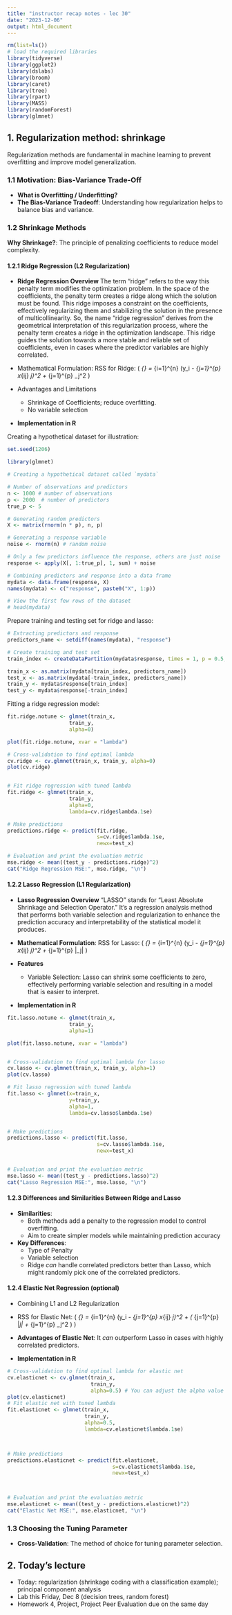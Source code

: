 ```yaml
---
title: "instructor recap notes - lec 30"
date: "2023-12-06"
output: html_document
---
```


```r
rm(list=ls())
# load the required libraries
library(tidyverse)
library(ggplot2)
library(dslabs)
library(broom)
library(caret)
library(tree)
library(rpart)
library(MASS)
library(randomForest)
library(glmnet)
```

## 1. Regularization method: shrinkage

Regularization methods are fundamental in machine learning to prevent overfitting and improve model generalization. 


### 1.1 Motivation: Bias-Variance Trade-Off

- **What is Overfitting / Underfitting?**
- **The Bias-Variance Tradeoff**: Understanding how regularization helps to balance bias and variance.

### 1.2 Shrinkage Methods

**Why Shrinkage?**: The principle of penalizing coefficients to reduce model complexity.

#### 1.2.1 Ridge Regression (L2 Regularization)

- **Ridge Regression Overview**
The term "ridge" refers to the way this penalty term modifies the optimization problem. In the space of the coefficients, the penalty term creates a ridge along which the solution must be found. This ridge imposes a constraint on the coefficients, effectively regularizing them and stabilizing the solution in the presence of multicollinearity.
So, the name "ridge regression" derives from the geometrical interpretation of this regularization process, where the penalty term creates a ridge in the optimization landscape. This ridge guides the solution towards a more stable and reliable set of coefficients, even in cases where the predictor variables are highly correlated.

- Mathematical Formulation: RSS for Ridge: 
\( \text{RSS}_{\text{Ridge}} = \sum_{i=1}^{n} (y_i - \sum_{j=1}^{p} x_{ij} \beta_j)^2 + \lambda \sum_{j=1}^{p} \beta_j^2 \)

- Advantages and Limitations
  - Shrinkage of Coefficients; reduce overfitting.
  - No variable selection

- **Implementation in R**

Creating a hypothetical dataset for illustration:
```r
set.seed(1206)

library(glmnet)

# Creating a hypothetical dataset called `mydata`

# Number of observations and predictors
n <- 1000 # number of observations
p <- 2000  # number of predictors
true_p <- 5 

# Generating random predictors
X <- matrix(rnorm(n * p), n, p)

# Generating a response variable
noise <- rnorm(n) # random noise

# Only a few predictors influence the response, others are just noise
response <- apply(X[, 1:true_p], 1, sum) + noise

# Combining predictors and response into a data frame
mydata <- data.frame(response, X)
names(mydata) <- c("response", paste0("X", 1:p))

# View the first few rows of the dataset
# head(mydata)

```

Prepare training and testing set for ridge and lasso:

```r
# Extracting predictors and response
predictors_name <- setdiff(names(mydata), "response")

# Create training and test set
train_index <- createDataPartition(mydata$response, times = 1, p = 0.5, list = FALSE)

train_x <- as.matrix(mydata[train_index, predictors_name])
test_x <- as.matrix(mydata[-train_index, predictors_name])
train_y <- mydata$response[train_index]
test_y <- mydata$response[-train_index]
```

Fitting a ridge regression model:

```r
fit.ridge.notune <- glmnet(train_x, 
                    train_y, 
                    alpha=0)

plot(fit.ridge.notune, xvar = "lambda")

# Cross-validation to find optimal lambda
cv.ridge <- cv.glmnet(train_x, train_y, alpha=0)
plot(cv.ridge)


# Fit ridge regression with tuned lambda
fit.ridge <- glmnet(train_x, 
                    train_y, 
                    alpha=0, 
                    lambda=cv.ridge$lambda.1se)

# Make predictions
predictions.ridge <- predict(fit.ridge, 
                             s=cv.ridge$lambda.1se, 
                             newx=test_x)

# Evaluation and print the evaluation metric
mse.ridge <- mean((test_y - predictions.ridge)^2)
cat("Ridge Regression MSE:", mse.ridge, "\n")
```


#### 1.2.2 Lasso Regression (L1 Regularization)

- **Lasso Regression Overview**
"LASSO" stands for "Least Absolute Shrinkage and Selection Operator." It's a regression analysis method that performs both variable selection and regularization to enhance the prediction accuracy and interpretability of the statistical model it produces.
- **Mathematical Formulation**: RSS for Lasso: \( \text{RSS}_{\text{Lasso}} = \sum_{i=1}^{n} (y_i - \sum_{j=1}^{p} x_{ij} \beta_j)^2 + \lambda \sum_{j=1}^{p} |\beta_j| \)

- **Features** 
    - Variable Selection: Lasso can shrink some coefficients to zero, effectively performing variable selection and resulting in a model that is easier to interpret.
    
- **Implementation in R**
    
```r
fit.lasso.notune <- glmnet(train_x,
                    train_y,
                    alpha=1)

plot(fit.lasso.notune, xvar = "lambda")


# Cross-validation to find optimal lambda for lasso
cv.lasso <- cv.glmnet(train_x, train_y, alpha=1)
plot(cv.lasso)

# Fit lasso regression with tuned lambda
fit.lasso <- glmnet(x=train_x, 
                    y=train_y, 
                    alpha=1, 
                    lambda=cv.lasso$lambda.1se)


# Make predictions
predictions.lasso <- predict(fit.lasso, 
                             s=cv.lasso$lambda.1se, 
                             newx=test_x)


# Evaluation and print the evaluation metric
mse.lasso <- mean((test_y - predictions.lasso)^2)
cat("Lasso Regression MSE:", mse.lasso, "\n")

```

#### 1.2.3 Differences and Similarities Between Ridge and Lasso
- **Similarities**: 
  - Both methods add a penalty to the regression model to control overfitting.
  - Aim to create simpler models while maintaining prediction accuracy
  
- **Key Differences**: 
  - Type of Penalty
  - Variable selection
  - Ridge _can_ handle correlated predictors better than Lasso, which might randomly pick one of the correlated predictors.


#### 1.2.4 Elastic Net Regression (optional)

- Combining L1 and L2 Regularization

- RSS for Elastic Net: \( \text{RSS}_{\text{Elastic Net}} = \sum_{i=1}^{n} (y_i - \sum_{j=1}^{p} x_{ij} \beta_j)^2 + \lambda \left( \alpha \sum_{j=1}^{p} |\beta_j| + \frac{1-\alpha}{2} \sum_{j=1}^{p} \beta_j^2 \right) \)

- **Advantages of Elastic Net**:  It _can_ outperform Lasso in cases with highly correlated predictors.

- **Implementation in R**
```r
# Cross-validation to find optimal lambda for elastic net
cv.elasticnet <- cv.glmnet(train_x, 
                           train_y, 
                           alpha=0.5) # You can adjust the alpha value
plot(cv.elasticnet)
# Fit elastic net with tuned lambda
fit.elasticnet <- glmnet(train_x, 
                         train_y, 
                         alpha=0.5,
                         lambda=cv.elasticnet$lambda.1se)



# Make predictions
predictions.elasticnet <- predict(fit.elasticnet,
                                  s=cv.elasticnet$lambda.1se,
                                  newx=test_x)



# Evaluation and print the evaluation metric
mse.elasticnet <- mean((test_y - predictions.elasticnet)^2)
cat("Elastic Net MSE:", mse.elasticnet, "\n")

```



### 1.3 Choosing the Tuning Parameter

- **Cross-Validation**: The method of choice for tuning parameter selection.






## 2. Today's lecture
- Today: regularization (shrinkage coding with a classification example); principal component analysis
- Lab this Friday, Dec 8 (decision trees, random forest) 
- Homework 4, Project, Project Peer Evaluation due on the same day

